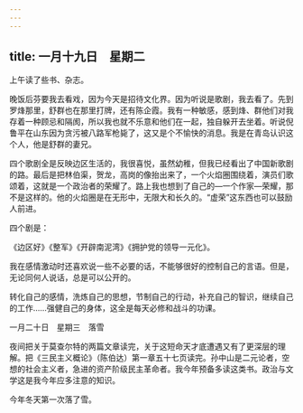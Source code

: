 ```yaml
---
---
---
```

title: 一月十九日　星期二
---




上午读了些书、杂志。

晚饭后芬要我去看戏，因为今天是招待文化界。因为听说是歌剧，我去看了。先到罗烽那里，舒群也在那里打牌，还有陈企霞。我有一种敏感，感到烽、群他们对我存着一种顾忌和隔阂，所以我也就不乐意和他们在一起，独自躲开去坐着。听说倪鲁平在山东因为贪污被八路军枪毙了，这又是个不愉快的消息。我是在青岛认识这个人，他是舒群的妻兄。

四个歌剧全是反映边区生活的，我很喜悦，虽然幼稚，但我已经看出了中国新歌剧的路。最后是把林伯渠，贺龙，高岗的像抬出来了，一个火焰圈围绕着，演员们歌颂着，这就是一个政治者的荣耀了。路上我也想到了自己的―一个作家―荣耀，那不是这样的。他的火焰圈是在无形中，无限大和长久的。“虚荣”这东西也可以鼓励人前进。

四个剧是：

《边区好》《整军》《开辟南泥湾》《拥护党的领导一元化》。



我在感情激动时还喜欢说一些不必要的话，不能够很好的控制自己的言语。但是，无论同何人说话，总是可以公开的。

转化自己的感情，洗炼自己的思想，节制自己的行动，补充自己的智识，继续自己的工作……强健自己的身体，这全是每天必修和战斗的功课。





一月二十日　星期三　落雪


夜间把关于莫查尔特的两篇文章读完，关于这短命天才底遭遇又有了更深层的理解。把《三民主义概论》（陈伯达）第一章五十七页读完。孙中山是二元论者，空想的社会主义者，急进的资产阶级民主革命者。我今年预备多读这类书。政治与文学这是我今年应多注意的知识。

今年冬天第一次落了雪。